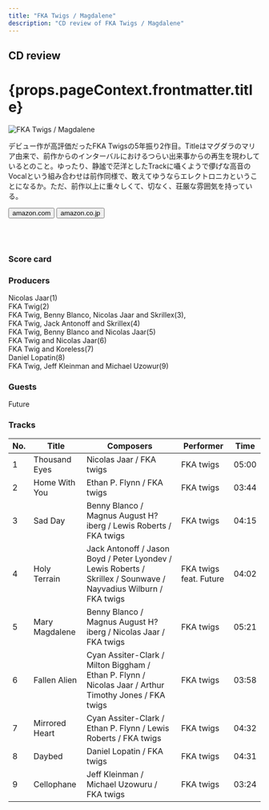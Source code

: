 ```yaml
---
title: "FKA Twigs / Magdalene"
description: "CD review of FKA Twigs / Magdalene"
---
```





<h2>CD review</h2>
<h1 className="h1--no--margin">{props.pageContext.frontmatter.title}</h1>
<Row  className="image-card-group">
	<Column colMd={"4"} colLg={"4"} noGutterMdLeft="">
       <ImageCard>

![FKA Twigs / Magdalene](../../images/cd/fkatwigs2L.jpg) 

</ImageCard>
	</Column>
	<Column colMd={"8"} colLg={"8"} noGutterMdLeft="">
	<p>
	デビュー作が高評価だったFKA Twigsの5年振り2作目。Titleはマグダラのマリア由来で、前作からのインターバルにおけるつらい出来事からの再生を現わしているとのこと。ゆったり、静謐で茫洋としたTrackに囁くようで儚げな高音のVocalという組み合わせは前作同様で、敢えてゆうならエレクトロニカということになるか。ただ、前作以上に重々しくて、切なく、荘厳な雰囲気を持っている。
	</p>
	<div>
	  <Button href="https://amzn.to/2Mzgb6l" kind="primary" size="small" renderIcon={ArrowUpRight24}>
      amazon.com
      </Button>
      <Button href="https://amzn.to/2U1RUtD" kind="secondary" size="small" renderIcon={ArrowUpRight24}>
      amazon.co.jp
      </Button>
	</div>
	<a style="display:inline-block;overflow:hidden;background:url(https://linkmaker.itunes.apple.com/ja-jp/lockup.svg?releaseDate=2019-11-08&kind=album&bubble=apple_music&style=mono-black) no-repeat;width:180px;height:45px;" href="https://geo.music.apple.com/jp/album/magdalene/1477652618?mt=1&app=music&ls=1&at=11lcug"></a>
	<a style="display:inline-block;overflow:hidden;background:url(https://linkmaker.itunes.apple.com/ja-jp/badge-lrg.svg?releaseDate=2019-11-08&kind=album&bubble=itunes_music) no-repeat;width:140px;height:45px;" href="https://geo.music.apple.com/jp/album/magdalene/1477652618?app=itunes&at=11lcug"></a>
	</Column>
</Row>
<Row >
	<Column colMd={"4"} colLg={"4"} noGutterMdLeft="">
<div>
    <h3>Score card</h3>
	<SliderJS1 value="5" />
    <SliderJS2 value="1" />
	<SliderJS3 value="2" />
    <SliderJS4 value="8" />
</div>
</Column>
<Column colMd={"8"} colLg={"8"} noGutterMdLeft="">
<div>
<h3>Producers</h3>
<p>
Nicolas Jaar(1)
<br/>FKA Twig(2)
<br/>FKA Twig, Benny Blanco, Nicolas Jaar and Skrillex(3),
<br/>FKA Twig, Jack Antonoff and Skrillex(4)
<br/>FKA Twig, Benny Blanco and Nicolas Jaar(5)
<br/>FKA Twig and Nicolas Jaar(6)
<br/>FKA Twig and Koreless(7)
<br/>Daniel Lopatin(8)
<br/>FKA Twig, Jeff Kleinman and Michael Uzowur(9)
</p>
<h3>Guests</h3>
<p>
Future
</p>
</div>
</Column>
</Row>

<h3>Tracks</h3>

| No. |	 Title         |	 Composers                                                                                                    |	 Performer             | Time  |
| --- |	-------------- | ---------------------------------------------------------------------------------------------------------------- |	---------------------- | ----- |
| 1   |	Thousand Eyes  | Nicolas Jaar / FKA twigs                                                                                         |	FKA twigs              | 05:00 |
| 2   |	Home With You  | Ethan P. Flynn / FKA twigs                                                                                       |	FKA twigs              | 03:44 |
| 3   |	Sad Day        | Benny Blanco / Magnus August H?iberg / Lewis Roberts / FKA twigs                                                 |	FKA twigs              | 04:15 |
| 4   |	Holy Terrain   | Jack Antonoff / Jason Boyd / Peter Lyondev / Lewis Roberts / Skrillex / Sounwave / Nayvadius Wilburn / FKA twigs |	FKA twigs feat. Future | 04:02 |
| 5   |	Mary Magdalene | Benny Blanco / Magnus August H?iberg / Nicolas Jaar / FKA twigs                                                  |	FKA twigs              | 05:21 |
| 6   |	Fallen Alien   | Cyan Assiter-Clark / Milton Biggham / Ethan P. Flynn / Nicolas Jaar / Arthur Timothy Jones / FKA twigs           |	FKA twigs              | 03:58 |
| 7   |	Mirrored Heart | Cyan Assiter-Clark / Ethan P. Flynn / Lewis Roberts / FKA twigs                                                  |	FKA twigs              | 04:32 |
| 8   |	Daybed         | Daniel Lopatin / FKA twigs                                                                                       |	FKA twigs              | 04:31 |
| 9   |	Cellophane     | Jeff Kleinman / Michael Uzowuru / FKA twigs                                                                      |	FKA twigs              | 03:24 |
